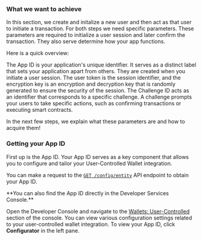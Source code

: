 ### What we want to achieve

In this section, we create and initalize a new user and then act as that user to
initiate a transaction. For both steps we need specific parameters. These
parameters are required to initialize a user session and later confirm the
transaction. They also serve determine how your app functions.

Here is a quick overview:

<Parameters>
  <Parameter name="App ID">
    The App ID is your application's unique identifier. It serves as a distinct
    label that sets your application apart from others.
  </Parameter>
  <Parameter name="Encryption Key and User Token">
    They are created when you initiate a user session. The user token is the
    session identifier, and the encryption key is an encryption and decryption
    key that is randomly generated to ensure the security of the session.
  </Parameter>
  <Parameter name="Challenge ID">
    The Challenge ID acts as an identifier that corresponds to a specific
    challenge. A challenge prompts your users to take specific actions, such as
    confirming transactions or executing smart contracts.
  </Parameter>
</Parameters>

In the next few steps, we explain what these parameters are and how to acquire
them!

### Getting your App ID

First up is the App ID. Your App ID serves as a key component that allows you to
configure and tailor your User-Controlled Wallet integration.

You can make a request to the
[`GET /config/entity`](/api-reference/wallets/programmable-wallets/get-entity-config)
API endpoint to obtain your App ID.

<Note>
  **You can also find the App ID directly in the Developer Services Console.**

Open the Developer Console and navigate to the
[Wallets: User-Controlled](https://console.circle.com/wallets/user/configurator)
section of the console. You can view various configuration settings related to
your user-controlled wallet integration. To view your App ID, click
**Configurator** in the left pane.

</Note>
